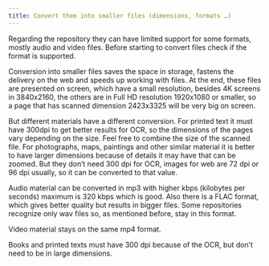 ```yaml
---
title: Convert them into smaller files (dimensions, formats …)
---
```

Regarding the repository they can have limited support for some formats, mostly audio and video files. Before starting to convert files check if the format is supported. 

Conversion into smaller files saves the space in storage, fastens the delivery on the web and speeds up working with files. At the end, these files are presented on screen, which have a small resolution, besides 4K screens in 3840x2160, the others are in Full HD resolution 1920x1080 or smaller, so a page that has scanned dimension 2423x3325 will be very big on screen. 

But different materials have a different conversion. For printed text it must have 300dpi to get better results for OCR, so the dimensions of the pages vary depending on the size. Feel free to combine the size of the scanned file. 
For photographs, maps, paintings and other similar material it is better to have larger dimensions because of details it may have that can be zoomed. But they don’t need 300 dpi for OCR, images for web are 72 dpi or 96 dpi usually, so it can be converted to that value.

Audio material can be converted in mp3 with higher kbps (kilobytes per seconds) maximum is 320 kbps which is good. Also there is a FLAC format, which gives better quality but results in bigger files. Some repositories recognize only wav files so, as mentioned before, stay in this format.

Video material stays on the same mp4 format.

Books and printed texts must have 300 dpi because of the OCR, but don’t need to be in large dimensions.